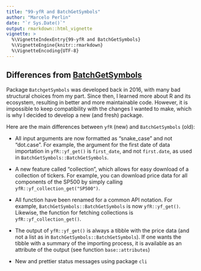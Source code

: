 ```yaml
---
title: "99-yfR and BatchGetSymbols"
author: "Marcelo Perlin"
date: "`r Sys.Date()`"
output: rmarkdown::html_vignette
vignette: >
  %\VignetteIndexEntry{99-yfR and BatchGetSymbols}
  %\VignetteEngine{knitr::rmarkdown}
  %\VignetteEncoding{UTF-8}
---
```


## Differences from [BatchGetSymbols](https://github.com/msperlin/BatchGetSymbols)

Package `BatchgetSymbols` was developed back in 2016, with many bad structural choices from my part. Since then, I learned more about R and its ecosystem, resulting in better and more maintainable code. However, it is impossible to keep compatibility with the changes I wanted to make, which is why I decided to develop a new (and fresh) package. 

Here are the main differences between `yfR` (new) and `BatchGetSymbols` (old): 

- All input arguments are now formatted as "snake_case" and not "dot.case". For example, the argument for the first date of data importation in `yfR::yf_get()` is `first_date`, and not `first.date`, as used in  `BatchGetSymbols::BatchGetSymbols`.

- A new feature called "collection", which allows for easy download of a collection of tickers. For example, you can download price data for all components of the SP500 by simply calling `yfR::yf_collection_get("SP500")`.

- All function have been renamed for a common API notation. For example, `BatchGetSymbols::BatchGetSymbols` is now `yfR::yf_get()`. Likewise, the function for fetching collections is `yfR::yf_collection_get()`.

- The output of `yfR::yf_get()` is always a tibble with the price data (and not a list as in `BatchGetSymbols::BatchGetSymbols`). If one wants the tibble with a summary of the importing process, it is available as an attribute of the output (see function `base::attributes`)

- New and prettier status messages using package `cli`

